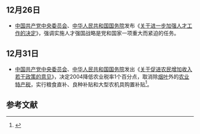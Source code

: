 <noinclude>
{{MonthInNewsChina|2003|12}}

== 12月26日 ==
*[[中国共产党中央委员会|中国共产党中央委员会]]、[[中华人民共和国国务院|中华人民共和国国务院]]发布《[[关于进一步加强人才工作的决定|关于进一步加强人才工作的决定]]》，强调实施人才强国战略是党和国家一项重大而紧迫的任务。

== 12月31日 ==
* [[中国共产党中央委员会|中国共产党中央委员会]]、[[中华人民共和国国务院|中华人民共和国国务院]]发出《[[关于促进农民增加收入若干政策的意见|关于促进农民增加收入若干政策的意见]]》，决定2004降低农业税率1个百分点，取消除[[烟叶|烟叶]]外的[[农业特产税|农业特产税]]，实行粮食直补、良种补贴和大型农机具购置补贴<ref>{{Cite book|title=崛起之路 共和国风云60年|last=徐文钦编著|publisher=北京：中央文献出版社|year=2009|isbn=978-7-5073-2797-7|pages=226}}</ref>。

== 参考文献 ==
{{Reflist|2}}

{{Portal:中國大陸新聞動態/Footer}}
</noinclude>